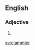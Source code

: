 ==English==

===Adjective===
{{head|en|adjective comparative form}}

# {{en-comparative of|clammy}}

[[sv:clammier]]